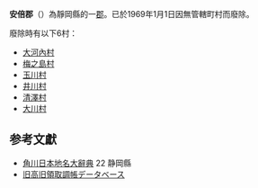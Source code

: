 {{日本郡 (廢除)
| 郡=安倍郡
| 日文原名=安倍郡
| 平假名=あべぐん
| 羅馬字拼音=Abe-gun
| 都道府縣=靜岡縣
| 支廳=
| 廢除時間 = 1969年1月1日 
| 廢除理由 = 無管轄町村
| 廢除時處置 = '''安倍郡''' → [[靜岡市|靜岡市]]
| 現在自治體 = 靜岡市
| 町=
| 村=6
| 經度=
| 緯度=
| 地圖=
}}
'''安倍郡'''（{{jpn|j=安倍郡|hg=あべぐん|rm=Abe gun|f=y}}）為靜岡縣的一[[郡|郡]]。已於1969年1月1日因無管轄町村而廢除。

廢除時有以下6村：
*[[大河內村_(靜岡縣)|大河內村]]
*[[梅之島村|梅之島村]]
*[[玉川村_(靜岡縣)|玉川村]]
*[[井川村|井川村]]
*[[清澤村|清澤村]]
*[[大川村_(靜岡縣)|大川村]]

== 参考文獻 ==
* [[角川日本地名大辭典|角川日本地名大辭典]] 22 静岡縣
* [http://www.rekihaku.ac.jp/up-cgi/login.pl?p=param/kyud/db_param 旧高旧領取調帳データベース]{{Wayback|url=http://www.rekihaku.ac.jp/up-cgi/login.pl?p=param%2Fkyud%2Fdb_param |date=20200825042351 }}

{{駿河國的郡}}
{{靜岡縣}}